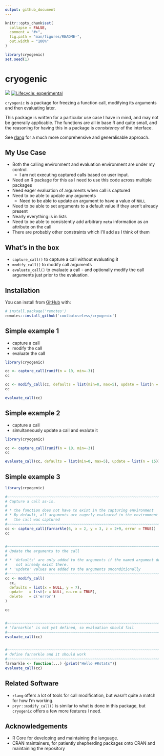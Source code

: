 ```yaml
---
output: github_document
---
```


<!-- README.md is generated from README.Rmd. Please edit that file -->

```r
knitr::opts_chunk$set(
  collapse = FALSE,
  comment = "#>",
  fig.path = "man/figures/README-",
  out.width = "100%"
)

library(cryogenic)
set.seed(1)
```

# cryogenic

<!-- badges: start -->
![](https://img.shields.io/badge/cool-useless-green.svg)
[![Lifecycle: experimental](https://img.shields.io/badge/lifecycle-experimental-orange.svg)](https://www.tidyverse.org/lifecycle/#experimental)
<!-- badges: end -->

`cryogenic` is a package for freezing a function call, modifying its arguments
and then evaluating later.

This package is written for a particular use case I have in mind, and may not 
be generally applicable.  The functions are all in base R and quite small, and the
reasoning for having this in a package is *consistency* of the interface.

See [rlang](https://cran.r-project.org/package=rlang) 
for a much more comprehensive and generalisable approach.



## My Use Case

* Both the calling environment and evaluation environment are under my control.
    * I am not executing captured calls based on user input.
* Need an R package for this as I need to use this code across multiple packages
* Need eager evaluation of arguments when call is captured
* Need to be able to update any arguments
    * Need to be able to update an argument to have a value of `NULL` 
* Need to be able to set arguments to a default value if they aren't already present
* Nearly everything is in lists
* Need to be able to consistently add arbitrary `meta` information as an attribute 
  on the call
* There are probably other constraints which I'll add as I think of them

## What's in the box

* `capture_call()` to capture a call without evaluating it
* `modify_call()` to modify call arguments
* `evaluate_call()` to evaluate a call - and optionally modify the call arguments
  just prior to the evaluation.


## Installation

You can install from [GitHub](https://github.com/coolbutuseless/cryogenic) with:

``` r
# install.package('remotes')
remotes::install_github('coolbutuseless/cryogenic')
```

## Simple example 1

* capture a call 
* modify the call
* evaluate the call

```r
library(cryogenic)

cc <- capture_call(runif(n = 10, min=-3))
cc

cc <- modify_call(cc, defaults = list(min=0, max=5), update = list(n = 5))
cc

evaluate_call(cc)
```


## Simple example 2

* capture a call 
* simultaneously update a call and evalute it 

```r
library(cryogenic)

cc <- capture_call(runif(n = 10, min=-3))
cc

evaluate_call(cc, defaults = list(min=0, max=5), update = list(n = 15))
```


## Simple example 3


```r
library(cryogenic)

#~~~~~~~~~~~~~~~~~~~~~~~~~~~~~~~~~~~~~~~~~~~~~~~~~~~~~~~~~~~~~~~~~~~~~~~~~~~~~
# Capture a call as-is.
#
# * the function does not have to exist in the capturing environment
# * By default, all arguments are eagerly evaluated in the environment in which
#   the call was captured
#~~~~~~~~~~~~~~~~~~~~~~~~~~~~~~~~~~~~~~~~~~~~~~~~~~~~~~~~~~~~~~~~~~~~~~~~~~~~~
cc <- capture_call(farnarkle(6, x = 2, y = 3, z = 2+9, error = TRUE))
cc


#~~~~~~~~~~~~~~~~~~~~~~~~~~~~~~~~~~~~~~~~~~~~~~~~~~~~~~~~~~~~~~~~~~~~~~~~~~~~~
# Update the arguments to the call
#
# * 'defaults' are only added to the arguments if the named argument does 
#    not already exist there.
# * 'update' values are added to the arguments unconditionally
#~~~~~~~~~~~~~~~~~~~~~~~~~~~~~~~~~~~~~~~~~~~~~~~~~~~~~~~~~~~~~~~~~~~~~~~~~~~~~
cc <- modify_call(
  cc, 
  defaults = list(x = NULL, y = 7), 
  update   = list(z = NULL, na.rm = TRUE),
  delete   = c('error')
)

cc


#~~~~~~~~~~~~~~~~~~~~~~~~~~~~~~~~~~~~~~~~~~~~~~~~~~~~~~~~~~~~~~~~~~~~~~~~~~~~~
# 'farnarkle' is not yet defined, so evaluation should fail
#~~~~~~~~~~~~~~~~~~~~~~~~~~~~~~~~~~~~~~~~~~~~~~~~~~~~~~~~~~~~~~~~~~~~~~~~~~~~~
evaluate_call(cc)


#~~~~~~~~~~~~~~~~~~~~~~~~~~~~~~~~~~~~~~~~~~~~~~~~~~~~~~~~~~~~~~~~~~~~~~~~~~~~~
# define farnarkle and it should work
#~~~~~~~~~~~~~~~~~~~~~~~~~~~~~~~~~~~~~~~~~~~~~~~~~~~~~~~~~~~~~~~~~~~~~~~~~~~~~
farnarkle <- function(...) {print("Hello #Rstats")}
evaluate_call(cc)
```


## Related Software

* `rlang` offers a lot of tools for call modification, but wasn't quite a match
for how I'm working.
* `pryr::modify_call()` is similar to what is done in this package, but `cryogenic`
offers a few more features I need.

## Acknowledgements

* R Core for developing and maintaining the language.
* CRAN maintainers, for patiently shepherding packages onto CRAN and maintaining
  the repository
